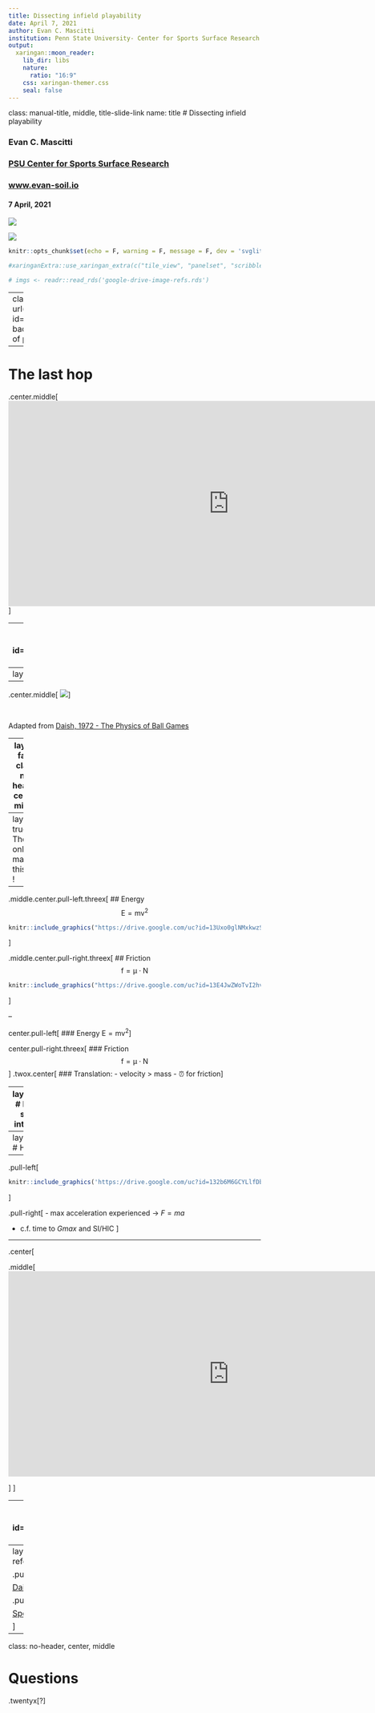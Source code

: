 ```yaml
---
title: Dissecting infield playability
date: April 7, 2021
author: Evan C. Mascitti
institution: Penn State University- Center for Sports Surface Research
output: 
  xaringan::moon_reader:
    lib_dir: libs
    nature:
      ratio: "16:9"
    css: xaringan-themer.css
    seal: false
---
```

class: manual-title, middle, title-slide-link
name: title
# Dissecting infield playability 

### Evan C. Mascitti

### [PSU Center for Sports Surface Research](https://plantscience.psu.edu/research/centers/ssrc)

### [www.evan-soil.io](https://www.evan-soil.io)

#### 7 April, 2021

<div class="baseball">
<img src="https://drive.google.com/uc?id=1lKrIWe3QaotbHZ0eJSC57UNf2mJTRAoh">
</div>

<div class="logo-right">
<img src="https://drive.google.com/uc?id=1D9vCWG5hwmPL6n_WN9Hcu3X7JElyDf72">
</div>


```r
knitr::opts_chunk$set(echo = F, warning = F, message = F, dev = 'svglite')

#xaringanExtra::use_xaringan_extra(c("tile_view", "panelset", "scribble", "share_again"))

# imgs <- readr::read_rds('google-drive-image-refs.rds')

```

---
class: full-page-fig
background-image: url(https://drive.google.com/uc?id=1CogUjvnfByj2bDPj3SO6Jnpp4UGqlVjA)
background-size: contain
# Concentration of play


---

# The last hop

.center.middle[
<iframe width="880" height="410" src="https://www.youtube.com/embed/S67zqwz05ys?start=68&mute=1" title="YouTube video player" frameborder="0" allow="accelerometer; autoplay; clipboard-write; encrypted-media; gyroscope; picture-in-picture" allowfullscreen></iframe>
]

---
class: full-page-fig
background-image: url(https://drive.google.com/uc?id=1g_al0Boo7wutOyRVUZSpBMbAGjyZX9fx)
background-size: contain
# Corkboard

---
layout:true
# Spin

---

.center.middle[
![](https://drive.google.com/uc?id=1I962LjSL2Z3d7IiHMOVq6L4XxwMyelXE)
]

<br>

Adapted from [Daish, 1972 - The Physics of Ball Games](https://www.goodreads.com/book/show/26599296-the-physics-of-ball-games)

---
layout: false
class: no-header, center, middle

<iframe src="https://player.vimeo.com/video/531414292" width="1000" height="563" frameborder="0" allow="autoplay; fullscreen; picture-in-picture" allowfullscreen></iframe>

---
layout: true
# The only math in this talk !

---

.middle.center.pull-left.threex[
## Energy
$$\mathrm{E=mv^2}$$
```r
knitr::include_graphics("https://drive.google.com/uc?id=13Uxo0glNMxkwzSCUhn-NkgFxWWAb6Dd3")
```


]

.middle.center.pull-right.threex[
## Friction
$$\mathrm{f=\mu \cdot N}$$
```r
knitr::include_graphics("https://drive.google.com/uc?id=13E4JwZWoTvI2hvnCop2rJkZW81iGEyVw")
```

]

--

center.pull-left[
### Energy 
$\mathrm{E=mv^2}$
]

center.pull-right.threex[
### Friction
$$\mathrm{f=\mu \cdot N}$$
]
.twox.center[
### Translation:
- velocity > mass
- &#x23f0; for friction
]

---
layout:false
# Ball-to-surface interaction

.center[<span style="font-size:1.25em;">Time ~ 10 ms</span>]
![](https://drive.google.com/uc?id=1GK4XzyTv-ZpfYaxbtCIrVdczoho7r_AK)

---
layout:true
# Hardness 

---

.pull-left[
```r
knitr::include_graphics('https://drive.google.com/uc?id=132b6M6GCYLlfDb8lULLBoP6dLtdnPDcI')
```
]

.pull-right[
- max acceleration experienced  &#8594;  $F=ma$

- c.f. time to $Gmax$ and SI/HIC
]


---

.center[

.middle[
<iframe width="880" height="410" src="https://www.youtube.com/embed/SSod7rI0syg" title="YouTube video player" frameborder="0" allow="accelerometer; autoplay; clipboard-write; encrypted-media; gyroscope; picture-in-picture" allowfullscreen></iframe>

]
]

---
class: full-page-fig
background-image: url(https://drive.google.com/uc?id=1cdUcr0c9GJBDPirJK9lZvQWnImGWtm3f)
# Hardness 

---
layout: false
class: book-image
# For further reference 

.pull-left[
![](https://i.gr-assets.com/images/S/compressed.photo.goodreads.com/books/1442472021l/26599296._SX318_.jpg)

[Daish, 1972 - The Physics of Ball Games](https://www.goodreads.com/book/show/26599296-the-physics-of-ball-games)
]

.pull-right[
![](https://content.cdntwrk.com/files/aT0xMzAyMjU5JnA9MCZ2ZXJzaW9uPTEmY21kPXYmc2lnPTIxMzY2ZDA2YWZiOTFlNTdhZmRhNjY2OGVlY2ZkYzEw/-w-300.jpg)

[SportsField Managment - March 2021](https://sportsfieldmanagementonline.com/2021/03/15/dissecting-infield-playability/12504/)

]

---
class: no-header, center, middle

# Questions

.twentyx[?]


